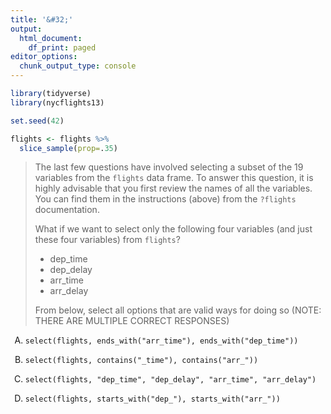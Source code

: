 ```yaml
---
title: '&#32;'
output:
  html_document:
    df_print: paged
editor_options: 
  chunk_output_type: console
---
```


```r

library(tidyverse)
library(nycflights13)

set.seed(42)

flights <- flights %>% 
  slice_sample(prop=.35)

```


> The last few questions have involved selecting a subset of the 19 variables from the `flights` data frame. To answer this question, it is highly advisable that you first review the names of all the variables. You can find them in the instructions (above) from the `?flights` documentation. 
>
> What if we want to select only the following four variables (and just these four variables) from `flights`?
>
- dep_time
- dep_delay
- arr_time
- arr_delay
>
> From below, select all options that are valid ways for doing so 
(NOTE: THERE ARE MULTIPLE CORRECT RESPONSES)

A) `select(flights, ends_with("arr_time"), ends_with("dep_time"))`

B) `select(flights, contains("_time"), contains("arr_"))`

C) `select(flights, "dep_time", "dep_delay", "arr_time", "arr_delay")`

D) `select(flights, starts_with("dep_"), starts_with("arr_"))`




